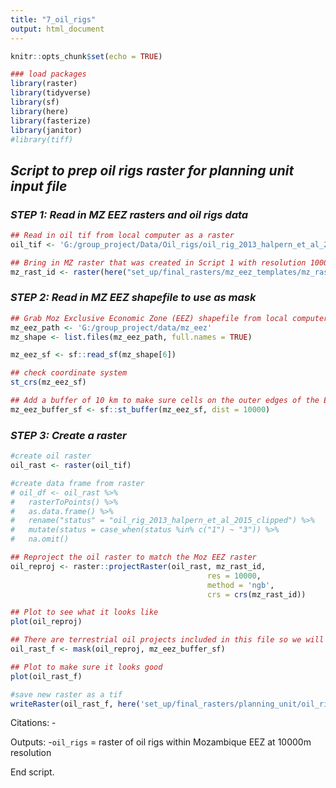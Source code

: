 ```yaml
---
title: "7_oil_rigs"
output: html_document
---
```


```r
knitr::opts_chunk$set(echo = TRUE)

### load packages
library(raster)
library(tidyverse)
library(sf)
library(here)
library(fasterize)
library(janitor)
#library(tiff)

```

## *Script to prep oil rigs raster for planning unit input file*

### *STEP 1: Read in MZ EEZ rasters and oil rigs data*
```r
## Read in oil tif from local computer as a raster
oil_tif <- 'G:/group_project/Data/Oil_rigs/oil_rig_2013_halpern_et_al_2015_clipped.tif'

## Bring in MZ raster that was created in Script 1 with resolution 10000
mz_rast_id <- raster(here("set_up/final_rasters/mz_eez_templates/mz_rast_id.tif"))
```

### *STEP 2: Read in MZ EEZ shapefile to use as mask*
```r
## Grab Moz Exclusive Economic Zone (EEZ) shapefile from local computer
mz_eez_path <- 'G:/group_project/data/mz_eez'
mz_shape <- list.files(mz_eez_path, full.names = TRUE) 

mz_eez_sf <- sf::read_sf(mz_shape[6])

## check coordinate system
st_crs(mz_eez_sf)

## Add a buffer of 10 km to make sure cells on the outer edges of the EEZ are included
mz_eez_buffer_sf <- sf::st_buffer(mz_eez_sf, dist = 10000)
```

### *STEP 3: Create a raster*
```r
#create oil raster
oil_rast <- raster(oil_tif)

#create data frame from raster
# oil_df <- oil_rast %>%
#   rasterToPoints() %>%
#   as.data.frame() %>%
#   rename("status" = "oil_rig_2013_halpern_et_al_2015_clipped") %>% 
#   mutate(status = case_when(status %in% c("1") ~ "3")) %>% 
#   na.omit()

## Reproject the oil raster to match the Moz EEZ raster
oil_reproj <- raster::projectRaster(oil_rast, mz_rast_id, 
                                            res = 10000,
                                            method = 'ngb',
                                            crs = crs(mz_rast_id))

## Plot to see what it looks like
plot(oil_reproj)

## There are terrestrial oil projects included in this file so we will need to again maks it to the MZ EEZ
oil_rast_f <- mask(oil_reproj, mz_eez_buffer_sf) 

## Plot to make sure it looks good
plot(oil_rast_f)

#save new raster as a tif
writeRaster(oil_rast_f, here('set_up/final_rasters/planning_unit/oil_rigs.tif'), overwrite = TRUE)

```

Citations:
 - 
 
Outputs:
 -`oil_rigs` = raster of oil rigs within Mozambique EEZ at 10000m resolution

End script.
